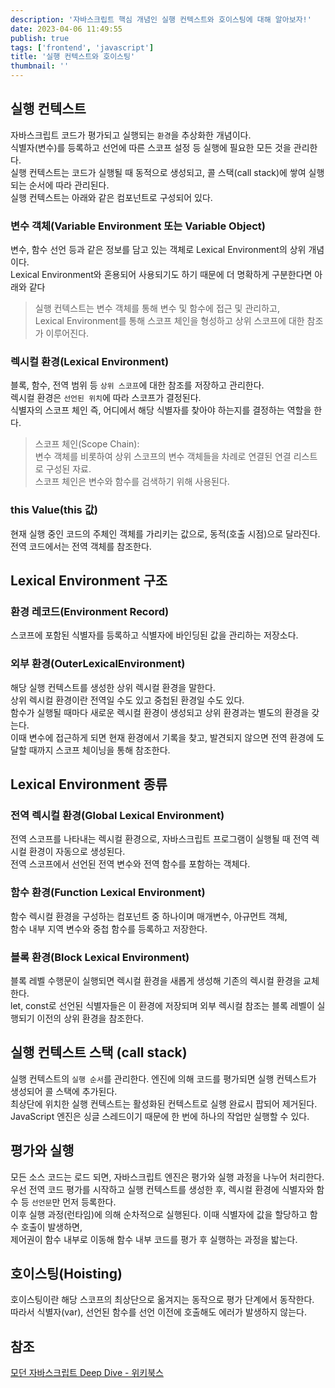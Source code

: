 ```yaml
---
description: '자바스크립트 핵심 개념인 실행 컨텍스트와 호이스팅에 대해 알아보자!'
date: 2023-04-06 11:49:55
publish: true
tags: ['frontend', 'javascript']
title: '실행 컨텍스트와 호이스팅'
thumbnail: ''
---
```


## 실행 컨텍스트

자바스크립트 코드가 평가되고 실행되는 `환경`을 추상화한 개념이다.  
식별자(변수)를 등록하고 선언에 따른 스코프 설정 등 실행에 필요한 모든 것을 관리한다.  
실행 컨텍스트는 코드가 실행될 때 동적으로 생성되고, 콜 스택(call stack)에 쌓여 실행되는 순서에 따라 관리된다.  
실행 컨텍스트는 아래와 같은 컴포넌트로 구성되어 있다.

### 변수 객체(Variable Environment 또는 Variable Object)

변수, 함수 선언 등과 같은 정보를 담고 있는 객체로 Lexical Environment의 상위 개념이다.  
Lexical Environment와 혼용되어 사용되기도 하기 때문에 더 명확하게 구분한다면 아래와 같다

> 실행 컨텍스트는 변수 객체를 통해 변수 및 함수에 접근 및 관리하고,  
> Lexical Environment를 통해 스코프 체인을 형성하고 상위 스코프에 대한 참조가 이루어진다.

### 렉시컬 환경(Lexical Environment)

블록, 함수, 전역 범위 등 `상위 스코프`에 대한 참조를 저장하고 관리한다.  
렉시컬 환경은 `선언된 위치`에 따라 스코프가 결정된다.  
식별자의 스코프 체인 즉, 어디에서 해당 식별자를 찾아야 하는지를 결정하는 역할을 한다.

> 스코프 체인(Scope Chain):  
> 변수 객체를 비롯하여 상위 스코프의 변수 객체들을 차례로 연결된 연결 리스트로 구성된 자료.  
> 스코프 체인은 변수와 함수를 검색하기 위해 사용된다.

### this Value(this 값)

현재 실행 중인 코드의 주체인 객체를 가리키는 값으로, 동적(호출 시점)으로 달라진다.  
전역 코드에서는 전역 객체를 참조한다.

<Space />

## Lexical Environment 구조

### 환경 레코드(Environment Record)

스코프에 포함된 식별자를 등록하고 식별자에 바인딩된 값을 관리하는 저장소다.

### 외부 환경(OuterLexicalEnvironment)

해당 실행 컨텍스트를 생성한 상위 렉시컬 환경을 말한다.  
상위 렉시컬 환경이란 전역일 수도 있고 중첩된 환경일 수도 있다.  
함수가 실행될 때마다 새로운 렉시컬 환경이 생성되고 상위 환경과는 별도의 환경을 갖는다.  
이때 변수에 접근하게 되면 현재 환경에서 기록을 찾고, 발견되지 않으면 전역 환경에 도달할 때까지 스코프 체이닝을 통해 참조한다.

<Space />

## Lexical Environment 종류

### 전역 렉시컬 환경(Global Lexical Environment)

전역 스코프를 나타내는 렉시컬 환경으로, 자바스크립트 프로그램이 실행될 때 전역 렉시컬 환경이 자동으로 생성된다.  
전역 스코프에서 선언된 전역 변수와 전역 함수를 포함하는 객체다.

### 함수 환경(Function Lexical Environment)

함수 렉시컬 환경을 구성하는 컴포넌트 중 하나이며 매개변수, 아규먼트 객체,  
함수 내부 지역 변수와 중첩 함수를 등록하고 저장한다.

### 블록 환경(Block Lexical Environment)

블록 레벨 수행문이 실행되면 렉시컬 환경을 새롭게 생성해 기존의 렉시컬 환경을 교체한다.  
let, const로 선언된 식별자들은 이 환경에 저장되며 외부 렉시컬 참조는 블록 레벨이 실행되기 이전의 상위 환경을 참조한다.

<Space />

## 실행 컨텍스트 스택 (call stack)

실행 컨텍스트의 `실행 순서`를 관리한다. 엔진에 의해 코드를 평가되면 실행 컨텍스트가 생성되어 콜 스택에 추가된다.  
최상단에 위치한 실행 컨텍스트는 활성화된 컨텍스트로 실행 완료시 팝되어 제거된다.  
JavaScript 엔진은 싱글 스레드이기 때문에 한 번에 하나의 작업만 실행할 수 있다.

<Space />

## 평가와 실행

모든 소스 코드는 로드 되면, 자바스크립트 엔진은 평가와 실행 과정을 나누어 처리한다.  
우선 전역 코드 평가를 시작하고 실행 컨텍스트를 생성한 후, 렉시컬 환경에 식별자와 함수 등 `선언문`만 먼저 등록한다.  
이후 실행 과정(런타임)에 의해 순차적으로 실행된다. 이때 식별자에 값을 할당하고 함수 호출이 발생하면,  
제어권이 함수 내부로 이동해 함수 내부 코드를 평가 후 실행하는 과정을 밟는다.

<Space />

## 호이스팅(Hoisting)

호이스팅이란 해당 스코프의 최상단으로 옮겨지는 동작으로 평가 단계에서 동작한다.  
따라서 식별자(var), 선언된 함수를 선언 이전에 호출해도 에러가 발생하지 않는다.

<Space />

## 참조

[모던 자바스크립트 Deep Dive - 위키북스](https://product.kyobobook.co.kr/detail/S000001766445)
